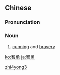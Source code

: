 ==Chinese==
{{zh-forms}}

===Pronunciation===
{{zh-pron
|m=zhìyǒng
|cat=n
}}

===Noun===
{{zh-noun}}

# {{lb|zh|literary}} [[cunning]] and [[bravery]]

[[Category:Mandarin literary terms|zhi4yong3]]

[[ko:智勇]]
[[ja:智勇]]